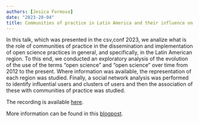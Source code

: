 ```yaml
---
authors: [Jesica Formoso]
date: "2023-28-04"
title: Communities of practice in Latin America and their influence on the dissemination of open science
---
```


In this talk, which was presented in the csv,conf 2023, we analize what is the role of communities of practice in the dissemination and implementation of open science practices in general, and specifically, in the Latin American region. To this end, we conducted an exploratory analysis of the evolution of the use of the terms "open science" and "open science" over time from 2012 to the present. Where information was available, the representation of each region was studied. Finally, a social network analysis was performed to identify influential users and clusters of users and then the association of these with communities of practice was studied.

The recording is available [here](https://youtu.be/Fdj4YaGKdUU?si=fJObovX5b4vX_4Bb).

More information can be found in this [blogpost](https://www.metadocencia.org/post/comunidades-practica-ciencia-abierta-latam/). 
